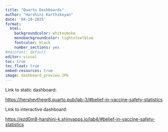 ```yaml
---
title: "Quarto Dashboards"
author: "Harshini Karthikeyan"
date: '04-10-2025'
format:
  html:
    backgroundcolor: whitesmoke
    monobackgroundcolor: lightsteelblue
    fontcolor: black
    number_sections: yes
#mainfont: default
editor: visual
toc: true
toc_float: true
embed-resources: true
image: dashboard_preview.JPG
---
```


Link to static dashboard:

<https://hersheythegr8.quarto.pub/lab-3/#belief-in-vaccine-safety-statistics>

Link to interactive dashboard:

<https://ezd0m8-harshini-k.shinyapps.io/lab4/#belief-in-vaccine-safety-statistics>
